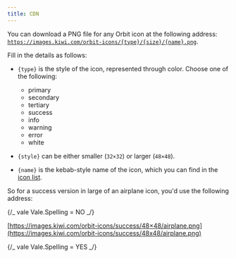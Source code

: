 ```yaml
---
title: CDN
---
```


You can download a PNG file for any Orbit icon at the following address:
[`https://images.kiwi.com/orbit-icons/{type}/{size}/{name}.png`](https://images.kiwi.com/orbit-icons/success/32x32/airplane.png).

Fill in the details as follows:

- `{type}` is the style of the icon, represented through color. Choose one of the following:

  - primary
  - secondary
  - tertiary
  - success
  - info
  - warning
  - error
  - white

- `{style}` can be either smaller (`32×32`) or larger (`48×48`).
- `{name}` is the kebab-style name of the icon, which you can find in the [icon list](/foundation/icons/#list-of-icons).

So for a success version in large of an airplane icon, you'd use the following address:

{/_ vale Vale.Spelling = NO _/}

[https://images.kiwi.com/orbit-icons/success/48×48/airplane.png](https://images.kiwi.com/orbit-icons/success/48x48/airplane.png)

{/_ vale Vale.Spelling = YES _/}
